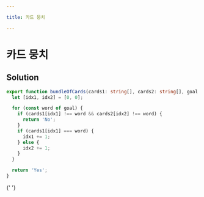 ```yaml
---

title: 카드 뭉치

---
```


# 카드 뭉치

## Solution

```typescript filename="solution.ts" copy
export function bundleOfCards(cards1: string[], cards2: string[], goal: string[]): 'Yes' | 'No' {
  let [idx1, idx2] = [0, 0];

  for (const word of goal) {
    if (cards1[idx1] !== word && cards2[idx2] !== word) {
      return 'No';
    }
    if (cards1[idx1] === word) {
      idx1 += 1;
    } else {
      idx2 += 1;
    }
  }

  return 'Yes';
}
```

{' '}
<ProblemLink
  codingSite="programmers"
  href="https://school.programmers.co.kr/learn/courses/30/lessons/159994"
  title="카드 뭉치"
/>
